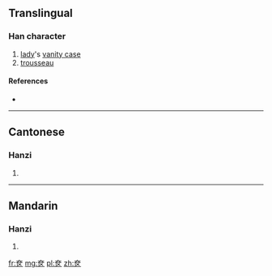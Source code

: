 {{also|奩}}
==Translingual==

===Han character===
{{Han char|rn=37|rad=大|as=04|sn=7|four=|canj=大尸大 (KSK)}}

# [[lady]]'s [[vanity case]]
# [[trousseau]]

====References====
* {{Han ref|kx=0250.161|hdz=10529.090|uh=5941|ud=22849}}

----

==Cantonese==

===Hanzi===
{{yue-hanzi|jyut=|y=lim4|tra=奩}}

# {{defn|lang=yue|sort=大04}}

----

==Mandarin==

===Hanzi===
{{cmn-hanzi|tra=奩|pin=[[dī]] ([[di1]]), [[lián]] ([[lian2]])|wg=ti<sup>1</sup>, lien<sup>2</sup>}}

# {{defn|lang=cmn|sort=大04}}

[[fr:奁]]
[[mg:奁]]
[[pl:奁]]
[[zh:奁]]